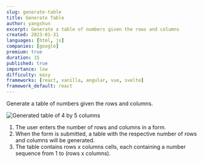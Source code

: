 ```yaml
---
slug: generate-table
title: Generate Table
author: yangshun
excerpt: Generate a table of numbers given the rows and columns
created: 2023-01-31
languages: [html, js]
companies: [google]
premium: true
duration: 15
published: true
importance: low
difficulty: easy
frameworks: [react, vanilla, angular, vue, svelte]
framework_default: react
---
```


Generate a table of numbers given the rows and columns.

![Generated table of 4 by 5 columns](/img/questions/generate-table/generate-table-example.png)

1. The user enters the number of rows and columns in a form.
1. When the form is submitted, a table with the respective number of rows and columns will be generated.
1. The table contains rows x columns cells, each containing a number sequence from 1 to (rows x columns).
